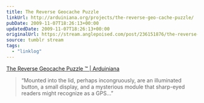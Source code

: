 ```yaml
---
title: The Reverse Geocache Puzzle
linkUrl: http://arduiniana.org/projects/the-reverse-geo-cache-puzzle/
pubDate: 2009-11-07T18:26:13+00:00
updatedDate: 2009-11-07T18:26:13+00:00
originalUrl: https://stream.anglepoised.com/post/236151876/the-reverse-geocache-puzzle-arduiniana
source: tumblr stream
tags:
  - "linklog"
---
```


[The Reverse Geocache Puzzle ™ | Arduiniana][1]

> &ldquo;Mounted into the lid, perhaps incongruously, are an illuminated button, a small display, and a mysterious module that sharp-eyed readers might recognize as a GPS&hellip;&rdquo;

[1]: http://arduiniana.org/projects/the-reverse-geo-cache-puzzle/
